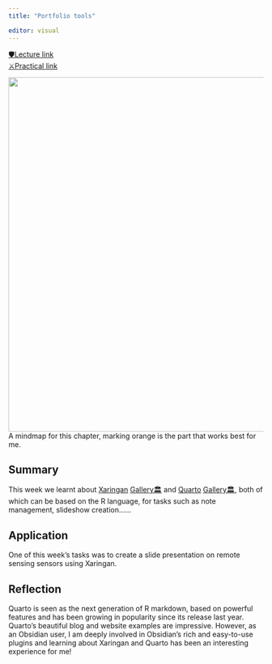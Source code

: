 ```yaml
---
title: "Portfolio tools"

editor: visual
---
```


[🛡Lecture link](https://andrewmaclachlan.github.io/CASA0023-lecture-2/#1)<br/> [⚔️️️Practical link](https://andrewmaclachlan.github.io/CASA0023/2_portfolio.html)<br/>

<img src="https://raw.githubusercontent.com/Murphy829/RSETEST/cfad0da659f496bf719127057fe096a910dbfa5b/imgs/mindmaps/2%2BPortfolio%2Btools.svg" width="700"/><br/> A mindmap for this chapter, marking orange is the part that works best for me.

## Summary

This week we learnt about [Xaringan](https://github.com/yihui/xaringan) [Gallery🏛️](https://xaringan.gallery/examples.html) and [Quarto](https://quarto.org/) [Gallery🏛️](https://quarto.org/docs/gallery/), both of which can be based on the R language, for tasks such as note management, slideshow creation......

## Application

One of this week's tasks was to create a slide presentation on remote sensing sensors using Xaringan.

## Reflection

Quarto is seen as the next generation of R markdown, based on powerful features and has been growing in popularity since its release last year. Quarto's beautiful blog and website examples are impressive. However, as an Obsidian user, I am deeply involved in Obsidian's rich and easy-to-use plugins and learning about Xaringan and Quarto has been an interesting experience for me!
